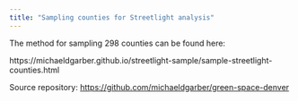 ```yaml
---
title: "Sampling counties for Streetlight analysis"
---
```


The method for sampling 298 counties can be found here:

https://michaeldgarber.github.io/streetlight-sample/sample-streetlight-counties.html

Source repository: <https://github.com/michaeldgarber/green-space-denver>
